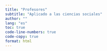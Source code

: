 ```yaml
---
title: "Profesores"
subtitle: "Aplicado a las ciencias sociales"
author: ""
lang: "es"
toc: true
code-line-numbers: true
code-copy: true
format: html
---
```



